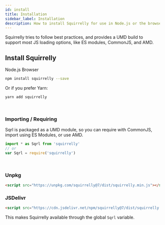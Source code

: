```yaml
---
id: install
title: Installation
sidebar_label: Installation
description: How to install Squirrelly for use in Node.js or the browser
---
```



Squirrelly tries to follow best practices, and provides a UMD build to support most JS loading options, like ES modules, CommonJS, and AMD.

## Install Squirrelly

<Tabs defaultTab="Node.js">
  <TabList>
    <Tab tabFor="Node.js">Node.js</Tab>
    <Tab tabFor="Browser">Browser</Tab>
  </TabList>
  <TabPanel tabId="Node.js">
    <br/>

```sh
npm install squirrelly --save
```

Or if you prefer Yarn:

```sh
yarn add squirrelly
```

<br />

### Importing / Requiring

Sqrl is packaged as a UMD module, so you can require with CommonJS, import using ES Modules, or use AMD.

```js
import * as Sqrl from 'squirrelly'
// or
var Sqrl = require('squirrelly')
```

  </TabPanel>
  <TabPanel tabId="Browser">
    <br/>


### Unpkg

```html
<script src="https://unpkg.com/squirrelly@7/dist/squirrelly.min.js"></script>
```

### JSDelivr

```html
<script src="https://cdn.jsdelivr.net/npm/squirrelly@7/dist/squirrelly.min.js"></script>
```

This makes Squirrelly available through the global `Sqrl` variable.

  </TabPanel>

</Tabs>

